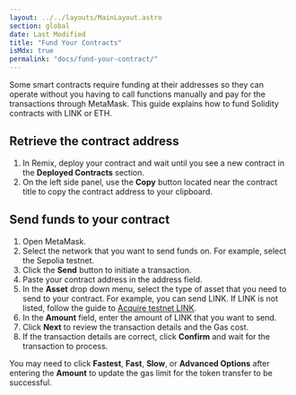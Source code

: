 ```yaml
---
layout: ../../layouts/MainLayout.astro
section: global
date: Last Modified
title: "Fund Your Contracts"
isMdx: true
permalink: "docs/fund-your-contract/"
---
```



Some smart contracts require funding at their addresses so they can operate without you having to call functions manually and pay for the transactions through MetaMask. This guide explains how to fund Solidity contracts with LINK or ETH.

## Retrieve the contract address

1. In Remix, deploy your contract and wait until you see a new contract in the **Deployed Contracts** section.
1. On the left side panel, use the **Copy** button located near the contract title to copy the contract address to your clipboard.

<ClickToZoom src="/files/25d2c8e-Screen_Shot_2020-09-08_at_7.15.50_AM.png" />

## Send funds to your contract

1. Open MetaMask.
1. Select the network that you want to send funds on. For example, select the Sepolia testnet.
1. Click the **Send** button to initiate a transaction.
1. Paste your contract address in the address field.
1. In the **Asset** drop down menu, select the type of asset that you need to send to your contract. For example, you can send LINK. If LINK is not listed, follow the guide to [Acquire testnet LINK](/resources/acquire-link).
1. In the **Amount** field, enter the amount of LINK that you want to send.
1. Click **Next** to review the transaction details and the Gas cost.
1. If the transaction details are correct, click **Confirm** and wait for the transaction to process.

<ClickToZoom src="/files/867073d-metamask.png" />

<Aside type="caution" title="Transaction fee didn't update?">

You may need to click **Fastest**, **Fast**, **Slow**, or **Advanced Options** after entering the **Amount** to update the gas limit for the token transfer to be successful.

</Aside>
